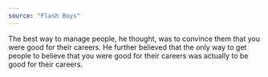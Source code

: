```yaml
---
source: "Flash Boys"
---
```


The best way to manage people, he thought, was to convince them that you were good for their careers. He further believed that the only way to get people to believe that you were good for their careers was actually to be good for their careers.


